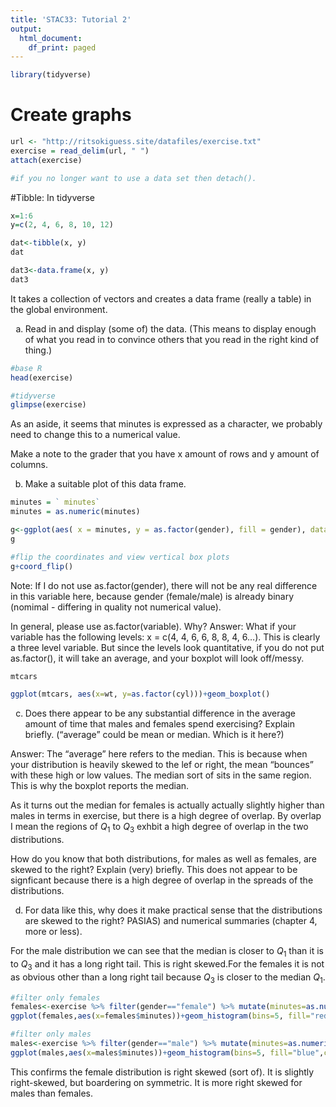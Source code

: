 ```yaml
---
title: 'STAC33: Tutorial 2'
output:
  html_document:
    df_print: paged
---
```


```r
library(tidyverse)
```

# Create graphs

```r
url <- "http://ritsokiguess.site/datafiles/exercise.txt"
exercise = read_delim(url, " ")
attach(exercise)

#if you no longer want to use a data set then detach(). 
```
#Tibble: In tidyverse

```r
x=1:6
y=c(2, 4, 6, 8, 10, 12)

dat<-tibble(x, y)
dat

dat3<-data.frame(x, y)
dat3
```

It takes a collection of vectors and creates a data frame (really a table) in the global environment. 

a)  Read in and display (some of) the data. (This means to display enough of what you read in to convince others that you read in the right kind of thing.)

```r
#base R
head(exercise)

#tidyverse
glimpse(exercise)
```

As an aside, it seems that minutes is expressed as a character, we probably need to change this to a numerical value.  

Make a note to the grader that you have x amount of rows and y amount of columns. 


b) Make a suitable plot of this data frame.

```r
minutes = ` minutes`
minutes = as.numeric(minutes)

g<-ggplot(aes( x = minutes, y = as.factor(gender), fill = gender), data = exercise) + geom_boxplot()+xlab("minutes") + ylab("frequency")
g

#flip the coordinates and view vertical box plots
g+coord_flip()
```

Note: If I do not use as.factor(gender), there will not be any real difference in this variable here, because gender (female/male) is already binary (nomimal - differing in quality not numerical value). 

In general, please use as.factor(variable). Why? 
Answer: What if your variable has the following levels: 
x = c(4, 4, 6, 6, 8, 8, 4, 6...). This is clearly a three level variable. But since the levels look quantitative, if you do not put as.factor(), it will take an average, and your boxplot will look off/messy. 

```r
mtcars

ggplot(mtcars, aes(x=wt, y=as.factor(cyl)))+geom_boxplot()
```

c) Does there appear to be any substantial difference in the average amount of time that males and females spend exercising? Explain briefly. (“average” could be mean or median. Which is it here?)
 
Answer: The "average" here refers to the median. This is because when your distribution is heavily skewed to the lef or right, the mean "bounces" with these high or low values. The median sort of sits in the same region. This is why the boxplot reports the median. 

As it turns out the median for females is actually actually slightly higher than males in terms in exercise, but there is a high degree of overlap. By overlap I mean the regions of $Q_1$ to $Q_3$ exhbit a high degree of overlap in the two distributions. 

How do you know that both distributions, for males as well as females, are skewed to the right? Explain (very) briefly. This does not appear to be signficant because there is a high degree of overlap in the spreads of the distributions. 

d) For data like this, why does it make practical sense that the distributions are skewed to the right?
PASIAS) and numerical summaries (chapter 4, more or less).

For the male distribution we can see that the median is closer to $Q_1$ than it is to $Q_3$ and it has a long right tail. This is right skewed.For the females it is not as obvious other than a long right tail because $Q_3$ is closer to the median $Q_1$. 

```r
#filter only females
females<-exercise %>% filter(gender=="female") %>% mutate(minutes=as.numeric(` minutes`))
ggplot(females,aes(x=females$minutes))+geom_histogram(bins=5, fill="red",col="black")

#filter only males
males<-exercise %>% filter(gender=="male") %>% mutate(minutes=as.numeric(` minutes`))
ggplot(males,aes(x=males$minutes))+geom_histogram(bins=5, fill="blue",col="black")

```

This confirms the female distribution is right skewed (sort of). It is slightly right-skewed, but boardering on symmetric. It is more right skewed for males than females. 
